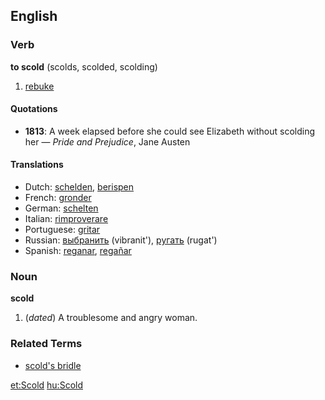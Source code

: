 ==English==

===Verb===
'''to scold''' (scolds, scolded, scolding)
#[[rebuke]]

====Quotations====
*'''1813''': A week elapsed before she could see Elizabeth without scolding her &mdash; ''Pride and Prejudice'', Jane Austen

====Translations====
*Dutch: [[schelden]], [[berispen]]
*French: [[gronder]]
*German: [[schelten]]
*Italian: [[rimproverare]]
*Portuguese: [[gritar]]
*Russian: [[выбранить]] (vibranit'), [[ругать]] (rugat')
*Spanish: [[reganar]], [[regañar]]

===Noun===
'''scold'''

# (''dated'') A troublesome and angry woman.

===Related Terms===
*[[scold's bridle]]

[[et:Scold]]
[[hu:Scold]]